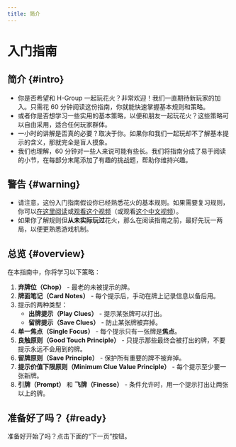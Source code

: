 ```yaml
---
title: 简介
---
```


# 入门指南

## 简介 \{#intro\}

- 你是否希望和 H-Group 一起玩花火？非常欢迎！我们一直期待新玩家的加入。只需花 60 分钟阅读这份指南，你就能快速掌握基本规则和策略。
- 或者你是否想学习一些实用的基本策略，以便和朋友一起玩花火？这些策略可以自由采用，适合任何玩家群体。
- 一小时的讲解是否真的必要？取决于你。如果你和我们一起玩却不了解基本提示的含义，那就完全是盲人摸象。
- 我们也理解，60 分钟对一些人来说可能有些长。我们将指南分成了易于阅读的小节，在每部分末尾添加了有趣的挑战题，帮助你维持兴趣。

## 警告 \{#warning\}

- 请注意，这份入门指南假设你已经熟悉花火的基本规则。如果需要复习规则，你可以[在这里阅读](https://github.com/hanabi/hanabi.github.io/blob/main/misc/rules.md)或[观看这个视频](https://www.youtube.com/watch?v=VrFCekQb4nY)（或观看[这个中文视频](https://www.bilibili.com/video/BV16x41117zh)）。
- 如果你了解规则但**从未实际玩过**花火，那么在阅读指南之前，最好先玩一两局，以便更熟悉游戏机制。

## 总览 \{#overview\}

在本指南中，你将学习以下策略：

1. **弃牌位（Chop）** - 最老的未被提示的牌。
1. **牌面笔记（Card Notes）** - 每个提示后，手动在牌上记录信息以备后用。
1. 提示的两种类型：
   - **出牌提示（Play Clues）** - 提示某张牌可以打出。
   - **留牌提示（Save Clues）** - 防止某张牌被弃掉。
1. **单一焦点（Single Focus）** - 每个提示只有一张牌是**焦点**。
1. **良触原则（Good Touch Principle）** - 只提示那些最终会被打出的牌，不要提示永远不会用到的牌。
1. **留牌原则（Save Principle）** - 保护所有重要的牌不被弃掉。
1. **提示价值下限原则（Minimum Clue Value Principle）** - 每个提示至少要一张新牌。
1. **引牌（Prompt）** 和 **飞牌（Finesse）** - 条件允许时，用一个提示打出让两张以上的牌。

## 准备好了吗？ \{#ready\}

准备好开始了吗？点击下面的“下一页”按钮。
